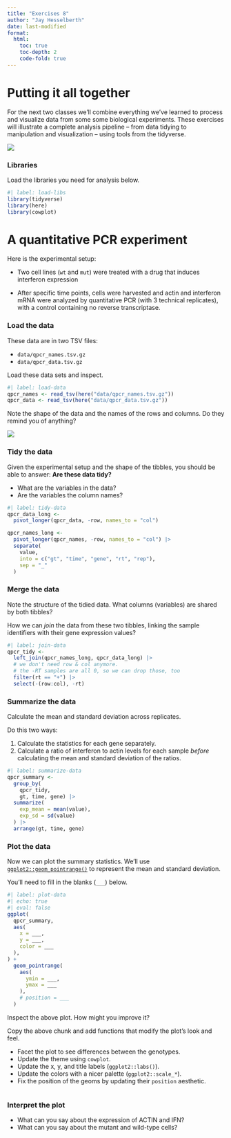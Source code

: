 ```yaml
---
title: "Exercises 8"
author: "Jay Hesselberth"
date: last-modified
format:
  html:
    toc: true
    toc-depth: 2
    code-fold: true
---
```


# Putting it all together

For the next two classes we'll combine everything we've learned to process and visualize data from some some biological experiments. These exercises will illustrate a complete analysis pipeline -- from data tidying to manipulation and visualization -- using tools from the tidyverse.

![](../img/tidy-workflow.png)

### Libraries

Load the libraries you need for analysis below.

```r
#| label: load-libs
library(tidyverse)
library(here)
library(cowplot)
```

# A quantitative PCR experiment

Here is the experimental setup:

-   Two cell lines (`wt` and `mut`) were treated with a drug that induces interferon expression

-   After specific time points, cells were harvested and actin and interferon mRNA were analyzed by quantitative PCR (with 3 technical replicates), with a control containing no reverse transcriptase.

### Load the data

These data are in two TSV files:

-   `data/qpcr_names.tsv.gz`
-   `data/qpcr_data.tsv.gz`

Load these data sets and inspect.

```r
#| label: load-data
qpcr_names <- read_tsv(here("data/qpcr_names.tsv.gz"))
qpcr_data <- read_tsv(here("data/qpcr_data.tsv.gz"))
```

Note the shape of the data and the names of the rows and columns. Do they remind you of anything?

![](../img/96-well-pcr-plate.png)

### Tidy the data

Given the experimental setup and the shape of the tibbles, you should be able to answer: **Are these data tidy?**

-   What are the variables in the data?
-   Are the variables the column names?

```r
#| label: tidy-data
qpcr_data_long <-
  pivot_longer(qpcr_data, -row, names_to = "col")

qpcr_names_long <- 
  pivot_longer(qpcr_names, -row, names_to = "col") |>
  separate(
    value,
    into = c("gt", "time", "gene", "rt", "rep"),
    sep = "_"
  )
```

### Merge the data

Note the structure of the tidied data. What columns (variables) are shared by both tibbles?

How we can *join* the data from these two tibbles, linking the sample identifiers with their gene expression values?

```r
#| label: join-data
qpcr_tidy <-
  left_join(qpcr_names_long, qpcr_data_long) |>
  # we don't need row & col anymore.
  # the -RT samples are all 0, so we can drop those, too
  filter(rt == "+") |>
  select(-(row:col), -rt)
```

### Summarize the data

Calculate the mean and standard deviation across replicates.

Do this two ways:

1.  Calculate the statistics for each gene separately.
2.  Calculate a ratio of interferon to actin levels for each sample *before* calculating the mean and standard deviation of the ratios.

```r
#| label: summarize-data
qpcr_summary <-
  group_by(
    qpcr_tidy,
    gt, time, gene) |>
  summarize(
    exp_mean = mean(value),
    exp_sd = sd(value)
  ) |>
  arrange(gt, time, gene)
```

### Plot the data

Now we can plot the summary statistics. We'll use [`ggplot2::geom_pointrange()`](https://ggplot2.tidyverse.org/reference/geom_linerange.html) to represent the mean and standard deviation.

You'll need to fill in the blanks (`___`) below.

```r
#| label: plot-data
#| echo: true
#| eval: false
ggplot(
  qpcr_summary,
  aes(
    x = ___,
    y = ___,
    color = ___
  ),
) +
  geom_pointrange(
    aes(
      ymin = ___,
      ymax = ___ 
    ),
    # position = ___
  )
```

Inspect the above plot. How might you improve it?

Copy the above chunk and add functions that modify the plot's look and feel.

-   Facet the plot to see differences between the genotypes.
-   Update the theme using `cowplot`.
-   Update the x, y, and title labels (`ggplot2::labs()`).
-   Update the colors with a nicer palette (`ggplot2::scale_*`).
-   Fix the position of the geoms by updating their `position` aesthetic.

```r

```

### Interpret the plot

-   What can you say about the expression of ACTIN and IFN?
-   What can you say about the mutant and wild-type cells?

